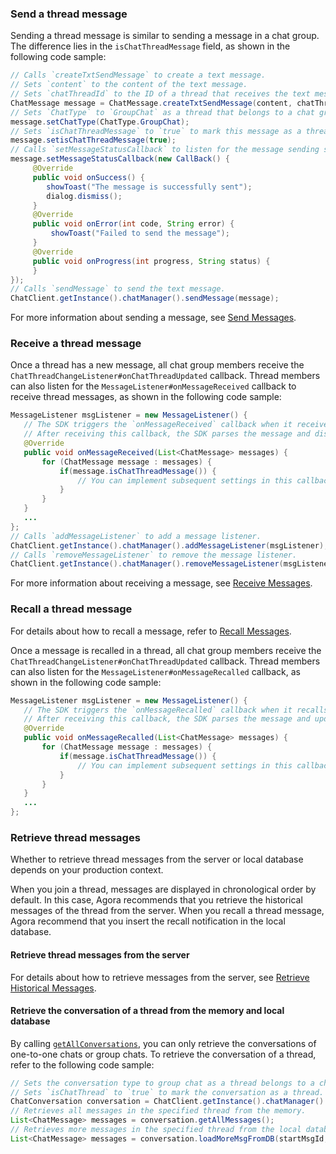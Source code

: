 <PlatformWrapper platform="android">

### Send a thread message

Sending a thread message is similar to sending a message in a chat group. The difference lies in the `isChatThreadMessage` field, as shown in the following code sample:

```java
// Calls `createTxtSendMessage` to create a text message. 
// Sets `content` to the content of the text message.
// Sets `chatThreadId` to the ID of a thread that receives the text message.
ChatMessage message = ChatMessage.createTxtSendMessage(content, chatThreadId); 
// Sets `ChatType` to `GroupChat` as a thread that belongs to a chat group.
message.setChatType(ChatType.GroupChat); 
// Sets `isChatThreadMessage` to `true` to mark this message as a thread message.
message.setisChatThreadMessage(true);
// Calls `setMessageStatusCallback` to listen for the message sending status. You can implement subsequent settings in this callback, for example, displaying a pop-up if the message sending fails.
message.setMessageStatusCallback(new CallBack() {
     @Override
     public void onSuccess() {
        showToast("The message is successfully sent");
        dialog.dismiss();
     }
     @Override
     public void onError(int code, String error) {
         showToast("Failed to send the message");
     }
     @Override
     public void onProgress(int progress, String status) {
     }
});
// Calls `sendMessage` to send the text message.
ChatClient.getInstance().chatManager().sendMessage(message);
```

For more information about sending a message, see [Send Messages](./agora_chat_message_android?platform=Android#send-and-receive-messages).


### Receive a thread message

Once a thread has a new message, all chat group members receive the `ChatThreadChangeListener#onChatThreadUpdated` callback. Thread members can also listen for the `MessageListener#onMessageReceived` callback to receive thread messages, as shown in the following code sample:

```java
MessageListener msgListener = new MessageListener() {
   // The SDK triggers the `onMessageReceived` callback when it receives a message.
   // After receiving this callback, the SDK parses the message and displays it.
   @Override
   public void onMessageReceived(List<ChatMessage> messages) {
       for (ChatMessage message : messages) {
           if(message.isChatThreadMessage()) {
               // You can implement subsequent settings in this callback.
           }
       }
   }
   ...
};
// Calls `addMessageListener` to add a message listener.
ChatClient.getInstance().chatManager().addMessageListener(msgListener);
// Calls `removeMessageListener` to remove the message listener.
ChatClient.getInstance().chatManager().removeMessageListener(msgListener);
```

For more information about receiving a message, see [Receive Messages](./agora_chat_message_android?platform=Android#send-and-receive-messages).


### Recall a thread message

For details about how to recall a message, refer to [Recall Messages](./agora_chat_message_android?platform=Android#recall-messages).

Once a message is recalled in a thread, all chat group members receive the `ChatThreadChangeListener#onChatThreadUpdated` callback. Thread members can also listen for the `MessageListener#onMessageRecalled` callback, as shown in the following code sample:

```java
MessageListener msgListener = new MessageListener() {
   // The SDK triggers the `onMessageRecalled` callback when it recalls a message.
   // After receiving this callback, the SDK parses the message and updates its display.
   @Override
   public void onMessageRecalled(List<ChatMessage> messages) {
       for (ChatMessage message : messages) {
           if(message.isChatThreadMessage()) {
               // You can implement subsequent settings in this callback.
           }
       }
   }
   ...
};
```

### Retrieve thread messages

Whether to retrieve thread messages from the server or local database depends on your production context.

When you join a thread, messages are displayed in chronological order by default. In this case, Agora recommends that you retrieve the historical messages of the thread from the server. When you recall a thread message, Agora recommend that you insert the recall notification in the local database.

#### Retrieve thread messages from the server

For details about how to retrieve messages from the server, see [Retrieve Historical Messages](./agora_chat_message_android?platform=Android#retrieve-historical-messages-from-the-server).

#### Retrieve the conversation of a thread from the memory and local database

By calling [`getAllConversations`](./agora_chat_message_android#retrieve-local-conversations), you can only retrieve the conversations of one-to-one chats or group chats. To retrieve the conversation of a thread, refer to the following code sample:

```java
// Sets the conversation type to group chat as a thread belongs to a chat group.
// Sets `isChatThread` to `true` to mark the conversation as a thread.
ChatConversation conversation = ChatClient.getInstance().chatManager().getConversation(chatThreadId, ChatConversationType.GroupChat, createIfNotExists, isChatThread);
// Retrieves all messages in the specified thread from the memory.
List<ChatMessage> messages = conversation.getAllMessages();
// Retrieves more messages in the specified thread from the local database. The SDK automatically loads and stores the retrieved messages to the memory.
List<ChatMessage> messages = conversation.loadMoreMsgFromDB(startMsgId, pagesize, searchDirection);
```

</PlatformWrapper>